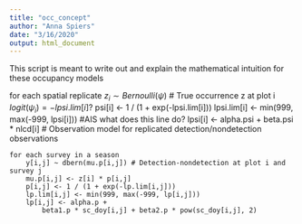 ```yaml
---
title: "occ_concept"
author: "Anna Spiers"
date: "3/16/2020"
output: html_document
---
```


This script is meant to write out and explain the mathematical intuition for these occupancy models


for each spatial replicate
    $z_i \sim Bernoulli( \psi )$ # True occurrence z at plot i 
    $logit(\psi_i) = -lpsi.lim[i]?$ 
    psi[i] <- 1 / (1 + exp(-lpsi.lim[i])) 
    lpsi.lim[i] <- min(999, max(-999, lpsi[i]))  #AIS what does this line do?
    lpsi[i] <- alpha.psi + beta.psi * nlcd[i]
    # Observation model for replicated detection/nondetection observations
    
    for each survey in a season 
        y[i,j] ~ dbern(mu.p[i,j]) # Detection-nondetection at plot i and survey j 
        mu.p[i,j] <- z[i] * p[i,j] 
        p[i,j] <- 1 / (1 + exp(-lp.lim[i,j])) 
        lp.lim[i,j] <- min(999, max(-999, lp[i,j])) 
        lp[i,j] <- alpha.p + 
            beta1.p * sc_doy[i,j] + beta2.p * pow(sc_doy[i,j], 2)
